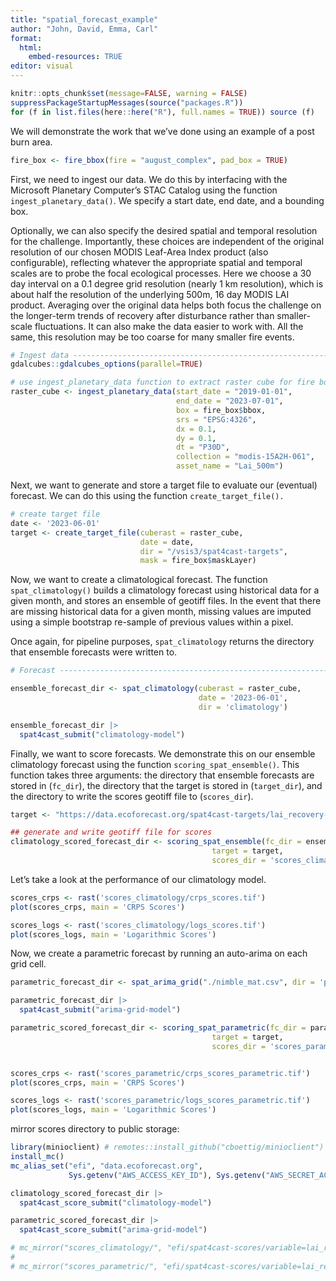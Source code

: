 ```yaml
---
title: "spatial_forecast_example"
author: "John, David, Emma, Carl"
format:
  html:
    embed-resources: TRUE
editor: visual
---
```


```r
knitr::opts_chunk$set(message=FALSE, warning = FALSE)
suppressPackageStartupMessages(source("packages.R"))
for (f in list.files(here::here("R"), full.names = TRUE)) source (f)
```

We will demonstrate the work that we've done using an example of a post burn area.

```r
fire_box <- fire_bbox(fire = "august_complex", pad_box = TRUE)
```

First, we need to ingest our data. We do this by interfacing with the Microsoft Planetary Computer's STAC Catalog using the function `ingest_planetary_data()`. We specify a start date, end date, and a bounding box.

Optionally, we can also specify the desired spatial and temporal resolution for the challenge. Importantly, these choices are independent of the original resolution of our chosen MODIS Leaf-Area Index product (also configurable), reflecting whatever the appropriate spatial and temporal scales are to probe the focal ecological processes. Here we choose a 30 day interval on a 0.1 degree grid resolution (nearly 1 km resolution), which is about half the resolution of the underlying 500m, 16 day MODIS LAI product. Averaging over the original data helps both focus the challenge on the longer-term trends of recovery after disturbance rather than smaller-scale fluctuations. It can also make the data easier to work with. All the same, this resolution may be too coarse for many smaller fire events.

```r
# Ingest data ------------------------------------------------------------
gdalcubes::gdalcubes_options(parallel=TRUE)

# use ingest_planetary_data function to extract raster cube for fire bounding box between Jan 1 2002 and July 1 2023.
raster_cube <- ingest_planetary_data(start_date = "2019-01-01", 
                                     end_date = "2023-07-01", 
                                     box = fire_box$bbox,
                                     srs = "EPSG:4326",
                                     dx = 0.1, 
                                     dy = 0.1, 
                                     dt = "P30D",
                                     collection = "modis-15A2H-061",
                                     asset_name = "Lai_500m")
```

Next, we want to generate and store a target file to evaluate our (eventual) forecast. We can do this using the function `create_target_file().`

```r
# create target file
date <- '2023-06-01'
target <- create_target_file(cuberast = raster_cube,
                             date = date,
                             dir = "/vsis3/spat4cast-targets",
                             mask = fire_box$maskLayer)

```

Now, we want to create a climatological forecast. The function `spat_climatology()` builds a climatology forecast using historical data for a given month, and stores an ensemble of geotiff files. In the event that there are missing historical data for a given month, missing values are imputed using a simple bootstrap re-sample of previous values within a pixel.

Once again, for pipeline purposes, `spat_climatology` returns the directory that ensemble forecasts were written to.

```r
# Forecast ----------------------------------------------------------------

ensemble_forecast_dir <- spat_climatology(cuberast = raster_cube,
                                          date = '2023-06-01',
                                          dir = 'climatology')

ensemble_forecast_dir |>
  spat4cast_submit("climatology-model")
```

Finally, we want to score forecasts. We demonstrate this on our ensemble climatology forecast using the function `scoring_spat_ensemble()`. This function takes three arguments: the directory that ensemble forecasts are stored in (`fc_dir`), the directory that the target is stored in (`target_dir`), and the directory to write the scores geotiff file to (`scores_dir`).

```r
target <- "https://data.ecoforecast.org/spat4cast-targets/lai_recovery-target-2023-06-01.tif"

## generate and write geotiff file for scores
climatology_scored_forecast_dir <- scoring_spat_ensemble(fc_dir = ensemble_forecast_dir,
                                             target = target,
                                             scores_dir = 'scores_climatology')
```

Let's take a look at the performance of our climatology model.

```r
scores_crps <- rast('scores_climatology/crps_scores.tif')
plot(scores_crps, main = 'CRPS Scores')

scores_logs <- rast('scores_climatology/logs_scores.tif')
plot(scores_logs, main = 'Logarithmic Scores')
```

Now, we create a parametric forecast by running an auto-arima on each grid cell.

```r


parametric_forecast_dir <- spat_arima_grid("./nimble_mat.csv", dir = 'parametric', target)

parametric_forecast_dir |>
  spat4cast_submit("arima-grid-model")

parametric_scored_forecast_dir <- scoring_spat_parametric(fc_dir = parametric_forecast_dir,
                                             target = target,
                                             scores_dir = 'scores_parametric')


scores_crps <- rast('scores_parametric/crps_scores_parametric.tif')
plot(scores_crps, main = 'CRPS Scores')

scores_logs <- rast('scores_parametric/logs_scores_parametric.tif')
plot(scores_logs, main = 'Logarithmic Scores')

```

mirror scores directory to public storage:

```r
library(minioclient) # remotes::install_github("cboettig/minioclient")
install_mc()
mc_alias_set("efi", "data.ecoforecast.org", 
             Sys.getenv("AWS_ACCESS_KEY_ID"), Sys.getenv("AWS_SECRET_ACCESS_KEY"))

climatology_scored_forecast_dir |>
  spat4cast_score_submit("climatology-model")

parametric_scored_forecast_dir |>
  spat4cast_score_submit("arima-grid-model")

# mc_mirror("scores_climatology/", "efi/spat4cast-scores/variable=lai_recovery/site_id=august_complex/model_id=climatology-model\reference_date=")
# 
# mc_mirror("scores_parametric/", "efi/spat4cast-scores/variable=lai_recovery/site_id=august_complex/model_id=arima-grid-model/reference_date=")

```
